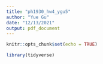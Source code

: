 ```yaml
---
title: "ph1930_hw4_ygu5"
author: "Yue Gu"
date: "12/13/2021"
output: pdf_document
---
```


```r
knitr::opts_chunk$set(echo = TRUE)

library(tidyverse)
```

